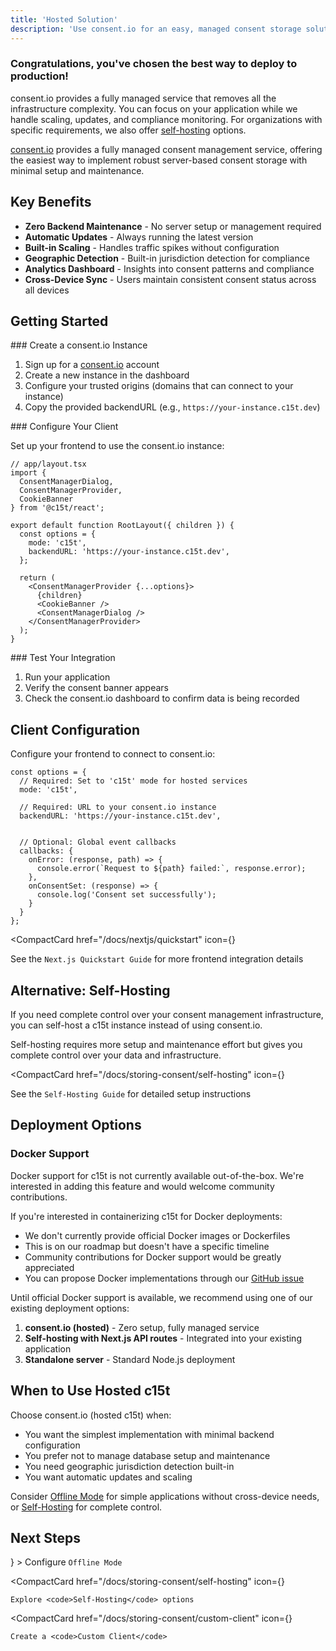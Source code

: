 ```yaml
---
title: 'Hosted Solution'
description: 'Use consent.io for an easy, managed consent storage solution with minimal setup'
---
```


<Callout type="default">
  <h3>Congratulations, you've chosen the best way to deploy to production!</h3>
  
  consent.io provides a fully managed service that removes all the infrastructure complexity. You can focus on your application while we handle scaling, updates, and compliance monitoring. For organizations with specific requirements, we also offer [self-hosting](/docs/storing-consent/self-hosting) options.
</Callout>

[consent.io](https://consent.io) provides a fully managed consent management service, offering the easiest way to implement robust server-based consent storage with minimal setup and maintenance.

## Key Benefits

- **Zero Backend Maintenance** - No server setup or management required
- **Automatic Updates** - Always running the latest version
- **Built-in Scaling** - Handles traffic spikes without configuration
- **Geographic Detection** - Built-in jurisdiction detection for compliance
- **Analytics Dashboard** - Insights into consent patterns and compliance
- **Cross-Device Sync** - Users maintain consistent consent status across all devices

## Getting Started

<Steps>
<Step>
### Create a consent.io Instance

1. Sign up for a [consent.io](https://consent.io) account
2. Create a new instance in the dashboard
3. Configure your trusted origins (domains that can connect to your instance)
4. Copy the provided backendURL (e.g., `https://your-instance.c15t.dev`)
</Step>

<Step>
### Configure Your Client

Set up your frontend to use the consent.io instance:

```tsx
// app/layout.tsx
import { 
  ConsentManagerDialog,
  ConsentManagerProvider,
  CookieBanner
} from '@c15t/react';

export default function RootLayout({ children }) {
  const options = {
    mode: 'c15t',
    backendURL: 'https://your-instance.c15t.dev',
  };

  return (
    <ConsentManagerProvider {...options}>
      {children}
      <CookieBanner />
      <ConsentManagerDialog />
    </ConsentManagerProvider>
  );
}
```
</Step>

<Step>
### Test Your Integration

1. Run your application
2. Verify the consent banner appears 
3. Check the consent.io dashboard to confirm data is being recorded
</Step>
</Steps>

## Client Configuration

Configure your frontend to connect to consent.io:

```tsx
const options = {
  // Required: Set to 'c15t' mode for hosted services
  mode: 'c15t',

  // Required: URL to your consent.io instance
  backendURL: 'https://your-instance.c15t.dev',
  
  
  // Optional: Global event callbacks
  callbacks: {
    onError: (response, path) => {
      console.error(`Request to ${path} failed:`, response.error);
    },
    onConsentSet: (response) => {
      console.log('Consent set successfully');
    }
  }
};
```

<CompactCard 
  href="/docs/nextjs/quickstart" 
  icon={<RiFlashlightLine size={18} />}
>
  See the <code>Next.js Quickstart Guide</code> for more frontend integration details
</CompactCard>

## Alternative: Self-Hosting

If you need complete control over your consent management infrastructure, you can self-host a c15t instance instead of using consent.io.

<Callout type="warning">
Self-hosting requires more setup and maintenance effort but gives you complete control over your data and infrastructure.
</Callout>

<CompactCard 
  href="/docs/storing-consent/self-hosting" 
  icon={<RiServerLine size={18} />}
>
  See the <code>Self-Hosting Guide</code> for detailed setup instructions
</CompactCard>

## Deployment Options

### Docker Support

<Callout type="warning">
Docker support for c15t is not currently available out-of-the-box. We're interested in adding this feature and would welcome community contributions.
</Callout>

If you're interested in containerizing c15t for Docker deployments:

- We don't currently provide official Docker images or Dockerfiles
- This is on our roadmap but doesn't have a specific timeline
- Community contributions for Docker support would be greatly appreciated
- You can propose Docker implementations through our [GitHub issue](https://github.com/c15t/c15t/issues/162)

Until official Docker support is available, we recommend using one of our existing deployment options:

1. **consent.io (hosted)** - Zero setup, fully managed service
2. **Self-hosting with Next.js API routes** - Integrated into your existing application
3. **Standalone server** - Standard Node.js deployment

## When to Use Hosted c15t

Choose consent.io (hosted c15t) when:

- You want the simplest implementation with minimal backend configuration
- You prefer not to manage database setup and maintenance
- You need geographic jurisdiction detection built-in
- You want automatic updates and scaling

Consider [Offline Mode](/nextjs/storing-consent/offline-mode) for simple applications without cross-device needs, or [Self-Hosting](/nextjs/storing-consent/self-hosting) for complete control.

## Next Steps

<div className="mt-6">
  <CompactCard 
    href="/docs/storing-consent/offline-mode" 
    icon={<RiTimerLine size={18} />}
  >
    Configure <code>Offline Mode</code>
  </CompactCard>

  <CompactCard 
    href="/docs/storing-consent/self-hosting" 
    icon={<RiServerLine size={18} />}
  >
    Explore <code>Self-Hosting</code> options
  </CompactCard>

  <CompactCard 
    href="/docs/storing-consent/custom-client" 
    icon={<RiSettings4Line size={18} />}
  >
    Create a <code>Custom Client</code>
  </CompactCard>
</div>